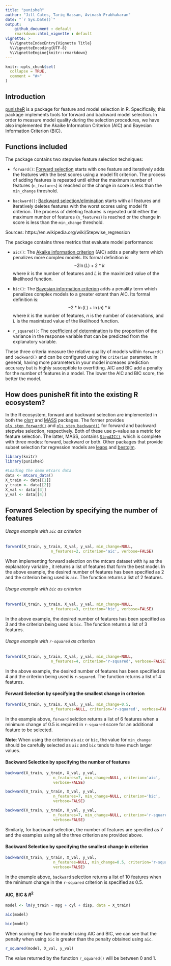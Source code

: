 ```yaml
---
title: "punisheR"
author: "Jill Cates, Tariq Hassan, Avinash Prabhakaran"
date: "`r Sys.Date()`"
output: 
    github_document : default
    rmarkdown::html_vignette : default
vignette: >
  %\VignetteIndexEntry{Vignette Title}
  %\VignetteEncoding{UTF-8}
  %\VignetteEngine{knitr::rmarkdown}
---
```


```r

knitr::opts_chunk$set(
  collapse = TRUE,
  comment = "#>"
)
```

## Introduction

[punisheR](https://github.com/UBC-MDS/punisheR) is a package for feature and model selection in R. Specifically, this package implements tools for forward and backward model selection. In order to measure model quality during the selection procedures, we have also implemented the Akaike Information Criterion (AIC) and Bayesian Information Criterion (BIC).

## Functions included

The package contains two stepwise feature selection techniques:

- `forward()`: [Forward selection](https://en.wikipedia.org/wiki/Stepwise_regression#Main_approaches) starts with one feature and iteratively adds the features with the best scores using a model fit criterion. The process of adding features is repeated until either the maximum number of features (`n_features`) is reached or the change in score is less than the `min_change` threshold.


- `backward()`: [Backward selection/elimination](https://en.wikipedia.org/wiki/Stepwise_regression#Main_approaches) starts with all features and iteratively deletes features with the worst scores using model fit criterion. The process of deleting features is repeated until either the maximum number of features (`n_features`) is reached or the change in score is less than the `min_change` threshold.

Sources: https://en.wikipedia.org/wiki/Stepwise_regression

The package contains three metrics that evaluate model performance: 

- `aic()`: The [Akaike information criterion](https://en.wikipedia.org/wiki/Akaike_information_criterion) (AIC) adds a penalty term which penalizes more complex models. Its formal definition is:
$$-2\ln(L)+2*k $$
where $k$ is the number of features and $L$ is the maximized value of the likelihood function.


- `bic()`: The [Bayesian information criterion](https://en.wikipedia.org/wiki/Bayesian_information_criterion) adds a penality term which penalizes complex models to a greater extent than AIC. Its formal definition is:
$$-2*\ln(L)+\ln(n)*k$$
where $k$ is the number of features, $n$ is the number of observations, and $L$ is the maximized value of the likelihood function.

- `r_squared()`: The [coefficient of determination](https://en.wikipedia.org/wiki/Coefficient_of_determination) is the proportion of the variance in the response variable that can be predicted from the explanatory variable.

These three criteria measure the relative quality of models within `forward()` and `backward()` and can be configured using the `criterion` parameter. In general, having more parameters in your model increases prediction accuracy but is highly susceptible to overfitting. AIC and BIC add a penalty for the number of features in a model. The lower the AIC and BIC score, the better the model.

## How does punisheR fit into the existing R ecosystem?

In the R ecosystem, forward and backward selection are implemented in both the [olsrr](https://cran.r-project.org/web/packages/olsrr/)
and [MASS](https://cran.r-project.org/web/packages/MASS/MASS.pdf) packages. The former provides
[`ols_step_forward()`](https://www.rdocumentation.org/packages/olsrr/versions/0.4.0/topics/ols_step_forward) and
[`ols_step_backward()`](https://www.rdocumentation.org/packages/olsrr/versions/0.4.0/topics/ols_step_backward) for forward and backward stepwise selection, respectively. Both of these use p-value as a metric for feature selection. The latter, MASS, contains [`StepAIC()`](https://stat.ethz.ch/R-manual/R-devel/library/MASS/html/stepAIC.html), which is complete with three modes: forward, backward or both. Other packages that provide subset selection for regression models are [leaps](https://cran.r-project.org/web/packages/leaps/leaps.pdf) and [bestglm](https://cran.r-project.org/web/packages/bestglm/bestglm.pdf).



```r
library(knitr)
library(punisheR)
```


```r
#Loading the demo mtcars data
data <- mtcars_data()
X_train <- data[[1]]
y_train <- data[[2]]
X_val <- data[[3]]
y_val <- data[[4]]
```


## Forward Selection by specifying the number of features

###### Usage example with `aic` as criterion

```r
forward(X_train, y_train, X_val, y_val, min_change=NULL,
                    n_features=2, criterion='aic', verbose=FALSE)
```
When implementing forward selection on the mtcars dataset with `hp` as the explanatory variable , it returns a list of features that form the best model. In the above example, the desired number of features has been specified as 2 and the criterion being used is `aic`. The function returns a list of 2 features.

###### Usage example with `bic` as criterion

```r
forward(X_train, y_train, X_val, y_val, min_change=NULL,
                    n_features=3, criterion='bic', verbose=FALSE)
```

In the above example, the desired number of features has been specified as 3 and the criterion being used is `bic`. The function returns a list of 3 features.

###### Usage example with `r-squared` as criterion

```r
forward(X_train, y_train, X_val, y_val, min_change=NULL,
                    n_features=4, criterion='r-squared', verbose=FALSE)
```

In the above example, the desired number of features has been specified as 4 and the criterion being used is `r-squared`. The function returns a list of 4 features.


#### Forward Selection by specifying the smallest change in criterion 

```r
forward(X_train, y_train, X_val, y_val, min_change=0.5,
                    n_features=NULL, criterion='r-squared', verbose=FALSE)
```

In the example above, `forward` selction returns a list of 6 features when a minimum change of 0.5 is required in `r-squared` score for an additional feature to be selected.

**Note**: When using the criterion as `aic` or `bic`, the value for `min_change` should be carefully selected as `aic` and `bic` tends to have much larger values.



#### Backward Selection by specifying the number of features

```r
backward(X_train, y_train, X_val, y_val,
                     n_features=7, min_change=NULL, criterion='aic',
                     verbose=FALSE)
```

```r
backward(X_train, y_train, X_val, y_val,
                     n_features=7, min_change=NULL, criterion='bic',
                     verbose=FALSE)
```

```r
backward(X_train, y_train, X_val, y_val,
                     n_features=7, min_change=NULL, criterion='r-squared',
                     verbose=FALSE)
```

Similarly, for backward selection, the number of features are specified as 7 and the examples using all the three criterion are provided above.

#### Backward Selection by specifying the smallest change in criterion

```r
backward(X_train, y_train, X_val, y_val,
                     n_features=NULL, min_change=0.5, criterion='r-squared',
                     verbose=FALSE)
```

In the example above, `backward` selection returns a list of 10 features when the minimum change in the `r-squared` criterion is specified as 0.5.

#### AIC, BIC & $R^2$

```r
model <- lm(y_train ~ mpg + cyl + disp, data = X_train)

aic(model)
```

```r
bic(model)
```

When scoring the two the model using AIC and BIC, we can see that the penalty when using `bic` is greater than the penalty obtained using `aic`.

```r
r_squared(model, X_val, y_val)
```

The value returned by the function `r_squared()` will be between 0 and 1.
